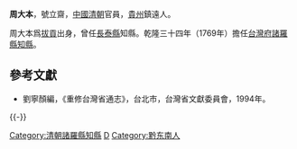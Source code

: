 '''周大本'''，號立齋，[[中國|中國]][[清朝|清朝]]官員，[[貴州|貴州]]鎮遠人。

周大本爲[[拔貢|拔貢]]出身，曾任[[長泰縣|長泰縣]]知縣。乾隆三十四年（1769年）擔任[[台灣府|台灣府]][[諸羅縣|諸羅縣]][[知縣|知縣]]。

==參考文獻==
*劉寧顏編，《重修台灣省通志》，台北市，台灣省文獻委員會，1994年。

{{-}}
{{start box}}
{{s-off}}
{{succession box|[[曹永植|曹永植]]|[[陳松|陳松]]|[[臺灣府|臺灣府]][[諸羅縣|諸羅縣]][[知縣|知縣]]|<small>乾隆三十四年（1769年）上任</small>}}
{{end box}}
{{清朝人物小作品}}

[[Category:清朝諸羅縣知縣|Category:清朝諸羅縣知縣]]
[[Category:周姓|D]]
[[Category:黔东南人|Category:黔东南人]]